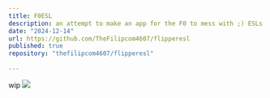 ```yaml
---
title: F0ESL
description: an attempt to make an app for the F0 to mess with ;) ESLs.                                                   
date: "2024-12-14"
url: https://github.com/TheFilipcom4607/flipperesl
published: true
repository: "thefilipcom4607/flipperesl"
  
---
```


wip
![](https://www.synco.it/content/images/thumbs/0028344_porta-etichetta-elettronica-pricer-per-multitasking_600.jpeg)
